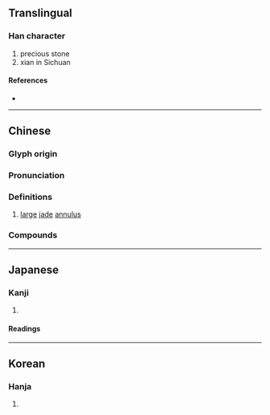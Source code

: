 {{character info}}
==Translingual==

===Han character===
{{Han char|rn=96|rad=玉|as=06|sn=10|four=14181|canj=MGTC|ids=⿰𤣩共}}

# precious stone
# xian in Sichuan

====References====
* {{Han ref|kx=0730.190|dkj=20945|dj=1142.050|hdz=21110.010|uh=73D9|ud=29657|bh=D2AC|bd=53932}}

----

==Chinese==
{{zh-forms}}

===Glyph origin===
{{Han etym}}

===Pronunciation===
{{zh-pron
|m=gǒng
|c=gung2
|mc=y
|oc=y
|cat=n
}}

===Definitions===
{{zh-hanzi}}

# {{lb|zh|literary}} [[large]] [[jade]] [[annulus]]
#: {{zh-also|璧}}

===Compounds===
{{zh-der|珙桐}}

----

==Japanese==

===Kanji===
{{ja-kanji|grade=|rs=玉06}}

# {{rfdef|ja|sort=玉06}}

====Readings====
{{ja-readings|on=[[きょう]] (kyō), [[こう]] (kō)|kun=}}

----

==Korean==

===Hanja===
{{ko-hanja|hangeul=공|eumhun=|rv=gong|mr=kong|y=kong}}

# {{rfdef|ko|sort=玉06}}